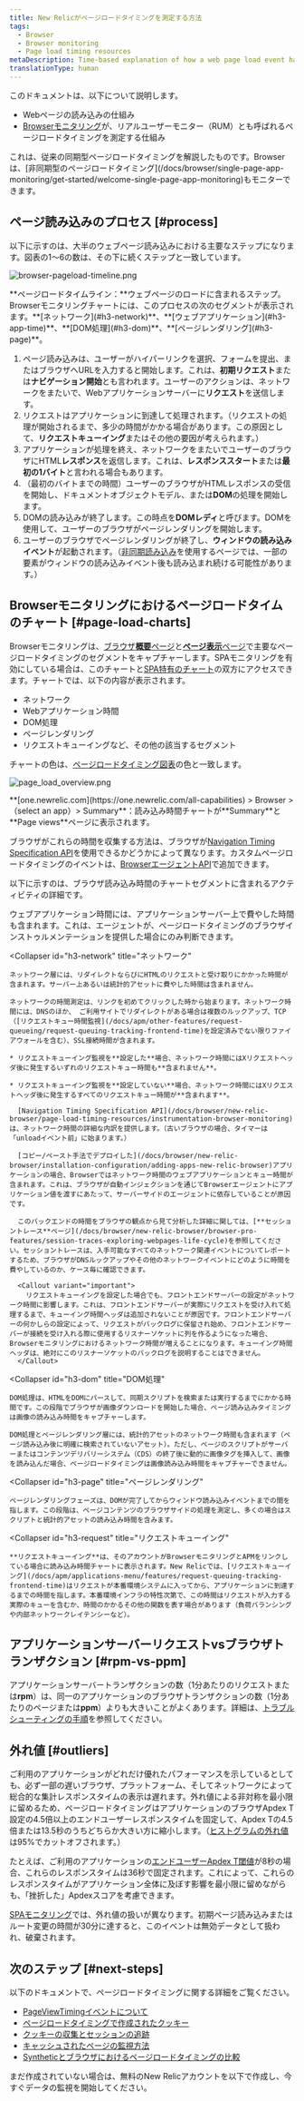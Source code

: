```yaml
---
title: New Relicがページロードタイミングを測定する方法
tags:
  - Browser
  - Browser monitoring
  - Page load timing resources
metaDescription: Time-based explanation of how a web page load event happens and how that corresponds to browser's page load timing measurements.
translationType: human
---
```




このドキュメントは、以下について説明します。

* Webページの読み込みの仕組み
* [Browserモニタリング](/docs/browser/new-relic-browser/getting-started/new-relic-browser)が、リアルユーザーモニター（RUM）とも呼ばれるページロードタイミングを測定する仕組み

<Callout variant="tip">
  これは、従来の同期型ページロードタイミングを解説したものです。Browserは、[非同期型のページロードタイミング](/docs/browser/single-page-app-monitoring/get-started/welcome-single-page-app-monitoring)もモニターできます。
</Callout>

## ページ読み込みのプロセス [#process]

以下に示すのは、大半のウェブページ読み込みにおける主要なステップになります。図表の1～6の数は、その下に続くステップと一致しています。

<img
  title="browser-pageload-timeline.png"
  alt="browser-pageload-timeline.png"
  src={browserPageLoadTimeline}
/>

<figcaption>
  **ページロードタイムライン：**ウェブページのロードに含まれるステップ。Browserモニタリングチャートには、このプロセスの次のセグメントが表示されます。**[ネットワーク](#h3-network)**、**[ウェブアプリケーション](#h3-app-time)**、**[DOM処理](#h3-dom)**、**[ページレンダリング](#h3-page)**。
</figcaption>

1. ページ読み込みは、ユーザーがハイパーリンクを選択、フォームを提出、またはブラウザへURLを入力すると開始します。これは、**初期リクエスト**または**ナビゲーション開始**とも言われます。ユーザーのアクションは、ネットワークをまたいで、Webアプリケーションサーバーに**リクエスト**を送信します。
2. リクエストはアプリケーションに到達して処理されます。（リクエストの処理が開始されるまで、多少の時間がかかる場合があります。この原因として、**リクエストキューイング**またはその他の要因が考えられます。）
3. アプリケーションが処理を終え、ネットワークをまたいでユーザーのブラウザにHTML**レスポンス**を返信します。これは、**レスポンススタート**または**最初の1バイト**と言われる場合もあります。
4. （最初のバイトまでの時間）ユーザーのブラウザがHTMLレスポンスの受信を開始し、ドキュメントオブジェクトモデル、または**DOM**の処理を開始します。
5. DOMの読み込みが終了します。この時点を**DOMレディ**と呼びます。DOMを使用して、ユーザーのブラウザがページレンダリングを開始します。
6. ユーザーのブラウザでページレンダリングが終了し、**ウィンドウの読み込みイベント**が起動されます。（[非同期読み込み](/docs/browser/single-page-app-monitoring/get-started/welcome-single-page-app-monitoring)を使用するページでは、一部の要素がウィンドウの読み込みイベント後も読み込まれ続ける可能性があります。）

## Browserモニタリングにおけるページロードタイムのチャート [#page-load-charts]

Browserモニタリングは、[ブラウザ**概要**ページ](/docs/browser/new-relic-browser/getting-started/browser-overview-website-performance-glance)と[**ページ表示**ページ](/docs/browser/new-relic-browser/additional-standard-features/page-views-understanding-your-sites-popularity)で主要なページロードタイミングのセグメントをキャプチャーします。SPAモニタリングを有効にしている場合は、このチャートと[SPA特有のチャート](/docs/browser/single-page-app-monitoring/use-spa-data/view-spa-data-new-relic-browser)の双方にアクセスできます。チャートでは、以下の内容が表示されます。

* ネットワーク
* Webアプリケーション時間
* DOM処理
* ページレンダリング
* リクエストキューイングなど、その他の該当するセグメント

チャートの色は、[ページロードタイミング図表](#process)の色と一致します。

<img
  title="page_load_overview.png"
  alt="page_load_overview.png"
  src={browserPageLoadChart}
/>

<figcaption>
  **[one.newrelic.com](https://one.newrelic.com/all-capabilities) > Browser >（select an app）> Summary**：読み込み時間チャートが**Summary**と**Page views**ページに表示されます。
</figcaption>

ブラウザがこれらの時間を収集する方法は、ブラウザが[Navigation Timing Specification API](/docs/browser/new-relic-browser/page-load-timing-resources/instrumentation-browser-monitoring)を使用できるかどうかによって異なります。カスタムページロードタイミングのイベントは、[BrowserエージェントAPI](/docs/browser/new-relic-browser/browser-agent-apis/reporting-data-events-browser-agent-api)で追加できます。

以下に示すのは、ブラウザ読み込み時間のチャートセグメントに含まれるアクティビティの詳細です。

<CollapserGroup>
  <Collapser
    id="h3-app-time"
    title="Webアプリケーション"
  >
    ウェブアプリケーション時間には、アプリケーションサーバー上で費やした時間も含まれます。これは、<InlinePopover type="apm"/>エージェントが、ページロードタイミングのブラウザインストゥルメンテーションを提供した場合にのみ判断できます。
  </Collapser>

  <Collapser
    id="h3-network"
    title="ネットワーク"
  >
    ネットワーク層には、リダイレクトならびにHTMLのリクエストと受け取りにかかった時間が含まれます。サーバー上あるいは統計的アセットに費やした時間は含まれません。

    ネットワークの時間測定は、リンクを初めてクリックした時から始まります。ネットワーク時間には、DNSのほか、 ご利用サイトでリダイレクトがある場合は複数のルックアップ、TCP（[リクエストキュー時間監視](/docs/apm/other-features/request-queueing/request-queuing-tracking-frontend-time)を設定済みでない限りファイアウォールを含む）、SSL接続時間が含まれます。

    * リクエストキューイング監視を**設定した**場合、ネットワーク時間にはXリクエストヘッダ後に発生するいずれのリクエストキュー時間も**含まれません**。

    * リクエストキューイング監視を**設定していない**場合、ネットワーク時間にはXリクエストヘッダ後に発生するすべてのリクエストキュー時間が**含まれます**。

      [Navigation Timing Specification API](/docs/browser/new-relic-browser/page-load-timing-resources/instrumentation-browser-monitoring)は、ネットワーク時間の詳細な内訳を提供します。（古いブラウザの場合、タイマーは「unloadイベント前」に始まります。）

      [コピー/ペースト手法でデプロイした](/docs/browser/new-relic-browser/installation-configuration/adding-apps-new-relic-browser)アプリケーションの場合、Browserではネットワーク時間のウェブアプリケーションとキュー時間が含まれます。これは、ブラウザが自動インジェクションを通じてBrowserエージェントにアプリケーション値を渡すにあたって、サーバーサイドのエージェントに依存していることが原因です。

      このバックエンドの時間をブラウザの観点から見て分析した詳細に関しては、[**セッショントレース**ページ](/docs/browser/new-relic-browser/browser-pro-features/session-traces-exploring-webpages-life-cycle)を参照してください。セッショントレースは、入手可能なすべてのネットワーク関連イベントについてレポートするため、ブラウザがDNSルックアップやその他のネットワークイベントにどのように時間を費やしているのか、ケース毎に確認できます。

      <Callout variant="important">
        リクエストキューイングを設定した場合でも、フロントエンドサーバーの設定がネットワーク時間に影響します。これは、フロントエンドサーバーが実際にリクエストを受け入れて処理するまで、キューイング時間ヘッダは追加されないことが原因です。フロントエンドサーバーの何かしらの設定によって、リクエストがバックログに保留され始め、フロントエンドサーバーが接続を受け入れる際に使用するリスナーソケットに列を作るようになった場合、Browserモニタリングにおけるネットワーク時間が増えることになります。キューイング時間ヘッダは、絶対にこのリスナーソケットのバックログを説明することはできません。
      </Callout>
  </Collapser>

  <Collapser
    id="h3-dom"
    title="DOM処理"
  >
    DOM処理は、HTMLをDOMにパースして、同期スクリプトを検索または実行するまでにかかる時間です。この段階でブラウザが画像ダウンロードを開始した場合、ページ読み込みタイミングは画像の読み込み時間をキャプチャーします。

    DOM処理とページレンダリング層には、統計的アセットのネットワーク時間も含まれます（ページ読み込み後に明確に検索されていないアセット）。ただし、ページのスクリプトがサーバーまたはコンテンツデリバリーシステム（CDS）の終了後に動的に画像タグを挿入して、画像を読み込んだ場合、ページロードタイミングは画像読み込み時間をキャプチャーできません。
  </Collapser>

  <Collapser
    id="h3-page"
    title="ページレンダリング"
  >
    ページレンダリングフェーズは、DOMが完了してからウィンドウ読み込みイベントまでの間を指します。この段階は、ページコンテンツのブラウザサイドの処理を測定し、多くの場合はスクリプトと統計的アセットの読み込み時間を含みます。
  </Collapser>

  <Collapser
    id="h3-request"
    title="リクエストキューイング"
  >
    **リクエストキューイング**は、そのアカウントがBrowserモニタリングとAPMをリンクしている場合に読み込み時間チャートに表示されます。New Relicでは、[リクエストキューイング](/docs/apm/applications-menu/features/request-queuing-tracking-frontend-time)はリクエストが本番環境システムに入ってから、アプリケーションに到達するまでの時間を指します。本番環境インフラの特性次第で、この時間はリクエストが入力する実際のキューを含むか、時間のかかるその他の関数を表す場合があります（負荷バランシングや内部ネットワークレイテンシーなど）。
  </Collapser>
</CollapserGroup>

## アプリケーションサーバーリクエストvsブラウザトランザクション [#rpm-vs-ppm]

アプリケーションサーバートランザクションの数（1分あたりのリクエストまたは**rpm**）は、同一のアプリケーションのブラウザトランザクションの数（1分あたりのページまたは**ppm**）よりも大きいことがよくあります。詳細は、[トラブルシューティングの手順](/docs/browser/new-relic-browser/troubleshooting/app-server-requests-greatly-outnumber-browser-transactions)を参照してください。

## 外れ値 [#outliers]

ご利用のアプリケーションがどれだけ優れたパフォーマンスを示しているとしても、必ず一部の遅いブラウザ、プラットフォーム、そしてネットワークによって総合的な集計レスポンスタイムの表示は遅れます。外れ値による非対称を最小限に留めるため、ページロードタイミングはアプリケーションのブラウザApdex T設定の4.5倍以上のエンドユーザーレスポンスタイムを固定して、Apdex Tの4.5倍または13.5秒のうちどちらか大きい方に縮小します。（[ヒストグラムの外れ値](/docs/data-analysis/user-interface-functions/histograms-viewing-data-distribution#outliers)は95%でカットオフされます。）

たとえば、ご利用のアプリケーションの[エンドユーザーApdex T閾値](/docs/browser/new-relic-browser/installation-configuration/browser-settings-ui-options-browser-monitoring#apdex)が8秒の場合、これらのレスポンスタイムは36秒で固定されます。これによって、これらのレスポンスタイムがアプリケーション全体に及ぼす影響を最小限に留めながらも、「挫折した」Apdexスコアを考慮できます。

[SPAモニタリング](/docs/browser/single-page-app-monitoring/get-started/welcome-single-page-app-monitoring)では、外れ値の扱いが異なります。初期ページ読み込みまたはルート変更の時間が30分に達すると、このイベントは無効データとして扱われ、破棄されます。

## 次のステップ [#next-steps]

以下のドキュメントで、ページロードタイミングに関する詳細をご覧ください。

* [PageViewTimingイベントについて](/docs/browser/new-relic-browser/page-load-timing-resources/pageviewtiming-async-or-dynamic-page-details)
* [ページロードタイミングで作成されたクッキー](/docs/browser/browser-monitoring/page-load-timing-resources/new-relic-cookies-used-browser)
* [クッキーの収集とセッションの追跡](/docs/browser/browser-monitoring/page-load-timing-resources/cookie-collection-session-tracking)
* [キャッシュされたページの監視方法](/docs/browser/new-relic-browser/page-load-timing-resources/cached-pages)
* [Syntheticとブラウザにおけるページロードタイミングの比較](/docs/browser/new-relic-browser/page-load-timing-resources/compare-page-load-performance-browser-synthetics)

まだ作成されていない場合は、無料のNew Relicアカウントを以下で作成し、今すぐデータの監視を開始してください。

<InlineSignup/>